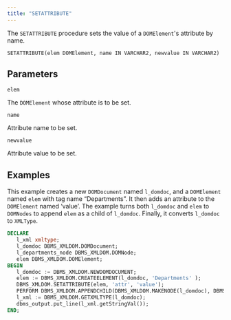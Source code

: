 ```yaml
---
title: "SETATTRIBUTE"
---
```


The `SETATTRIBUTE` procedure sets the value of a `DOMElement`'s attribute by name.

```
SETATTRIBUTE(elem DOMElement, name IN VARCHAR2, newvalue IN VARCHAR2)
```

## Parameters

`elem`

The `DOMElement` whose attribute is to be set.

`name`

Attribute name to be set.

`newvalue`

Attribute value to be set.

## Examples

This example creates a new `DOMDocument` named `l_domdoc`, and a `DOMElement` named `elem` with tag name “Departments”. It then adds an attribute to the `DOMElement` named ‘value’. The example turns both `l_domdoc` and `elem` to `DOMNodes` to append `elem` as a child of `l_domdoc`. Finally, it converts `l_domdoc` to `XMLType`.

```sql
DECLARE
   l_xml xmltype;
   l_domdoc DBMS_XMLDOM.DOMDocument;
   l_departments_node DBMS_XMLDOM.DOMNode;
   elem DBMS_XMLDOM.DOMElement;
BEGIN
   l_domdoc := DBMS_XMLDOM.NEWDOMDOCUMENT;
   elem := DBMS_XMLDOM.CREATEELEMENT(l_domdoc, 'Departments' );
   DBMS_XMLDOM.SETATTRIBUTE(elem, 'attr', 'value');
   PERFORM DBMS_XMLDOM.APPENDCHILD(DBMS_XMLDOM.MAKENODE(l_domdoc), DBMS_XMLDOM.MAKENODE(elem));
   l_xml := DBMS_XMLDOM.GETXMLTYPE(l_domdoc);
   dbms_output.put_line(l_xml.getStringVal());
END;
```